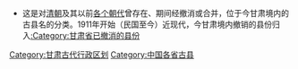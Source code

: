 * 这是对[[清朝|清朝]]及其以前[[中国朝代|各个朝代]]曾存在、期间经撤消或合并，位于今甘肃境内的古县名的分类。1911年开始（民国至今）近现代，今甘肃境内撤销的县份归入[[:Category:甘肃省已撤消的县份|:Category:甘肃省已撤消的县份]]
{{中国古代行政区划分类向导|state=expanded}}
[[Category:甘肃古代行政区划|Category:甘肃古代行政区划]]
[[Category:中国各省古县|Category:中国各省古县]]